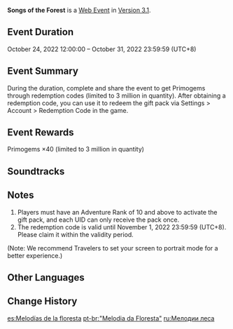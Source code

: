 {{Event Tabs|gallery=false}}
{{Event
|name              = Songs of the Forest
|image             = Songs of the Forest.png
|type              = Web
|group             = OST Review
|time_known        = yes
|time_start        = 2022-10-24 12:00:00
|time_start_offset = GMT+8
|time_end          = 2022-10-31 23:59:59
|time_end_offset   = GMT+8
|link              = https://genshin.hoyoverse.com/en/news/detail/24859
|link2             = https://act.hoyolab.com/ys/event/e20221024music_ost/index.html
|link2name         = Event Page
}}
{{Description|The pen scratches across the page<br>Recording the journey to a foreign land<br>Walk through the dense foliage<br>And listen to the songs of the lush forest}}
'''Songs of the Forest''' is a [[Web Event]] in [[Version 3.1]].

==Event Duration==
October 24, 2022 12:00:00 – October 31, 2022 23:59:59 (UTC+8)

==Event Summary==
During the duration, complete and share the event to get Primogems through redemption codes (limited to 3 million in quantity).
After obtaining a redemption code, you can use it to redeem the gift pack via Settings > Account > Redemption Code in the game.

==Event Rewards==
Primogems ×40 (limited to 3 million in quantity)

==Soundtracks==
{{Soundtracks by Category Table|type=eventgameplay}}

==Notes==
# Players must have an Adventure Rank of 10 and above to activate the gift pack, and each UID can only receive the pack once.
# The redemption code is valid until November 1, 2022 23:59:59 (UTC+8). Please claim it within the validity period.
(Note: We recommend Travelers to set your screen to portrait mode for a better experience.)

==Other Languages==
{{Other Languages
|en      = Songs of the Forest
|zhs     = 郁林寻音
|zhs_rm  = Yùlín Xúnyīn
|zht     = 鬱林尋音
|zht_rm  = Yùlín Xúnyīn
|zh_tl   = The Search for Music in a Lush Forest
|ja      = 森林で音を探して
|ja_rm   = Shinrin de Oto wo Sagashite
|ja_tl   = The Search for a Sound in the Forest
|ko      = 울창한 숲의 노랫소리
|ko_rm   = Ulchanghan Sup-ui Noraetssori
|ko_tl   = Singing of the Thick Forest
|es      = Melodías de la floresta
|es_tl   = Melodies of the Glade
|fr      = Mélodies dans la forêt
|fr_tl   = Melodies in the Forest
|ru      = Мелодии леса
|ru_tl   = Melodies of the Forest
|th      = พร่ำรำพันเสียงพรรณไม้
|th_rm   = 
|th_tl   = 
|vi      = Âm Thanh Của Núi Rừng
|vi_tl   = The Sound of the Mountain and Forest
|de      = Suche nach Melodien im Wald
|de_tl   = Search for Melodies in the Forest
|id      = Lagu Hutan
|id_tl   = Forest Song
|pt      = Melodia da Floresta
|pt_tl   = 
}}

==Change History==
{{Change History|3.1}}

[[es:Melodías de la floresta]]
[[pt-br:"Melodia da Floresta"]]
[[ru:Мелодии леса]]